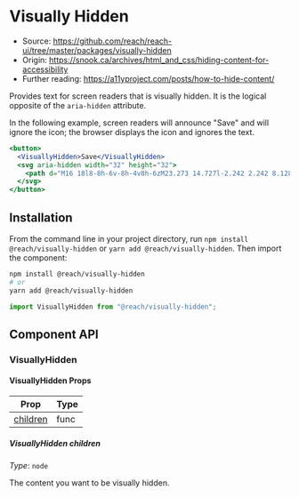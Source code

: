 
<SEO
  title="Visually Hidden"
  description="React component to provide visually hidden text for screen readers"
/>

# Visually Hidden

- Source: https://github.com/reach/reach-ui/tree/master/packages/visually-hidden
- Origin: https://snook.ca/archives/html_and_css/hiding-content-for-accessibility
- Further reading: https://a11yproject.com/posts/how-to-hide-content/

Provides text for screen readers that is visually hidden. It is the logical opposite of the `aria-hidden` attribute.

In the following example, screen readers will announce "Save" and will ignore the icon; the browser displays the icon and ignores the text.

```jsx
<button>
  <VisuallyHidden>Save</VisuallyHidden>
  <svg aria-hidden width="32" height="32">
    <path d="M16 18l8-8h-6v-8h-4v8h-6zM23.273 14.727l-2.242 2.242 8.128 3.031-13.158 4.907-13.158-4.907 8.127-3.031-2.242-2.242-8.727 3.273v8l16 6 16-6v-8z"></path>
  </svg>
</button>
```

## Installation

From the command line in your project directory, run `npm install @reach/visually-hidden` or `yarn add @reach/visually-hidden`. Then import the component:

```bash
npm install @reach/visually-hidden
# or
yarn add @reach/visually-hidden
```

```js
import VisuallyHidden from "@reach/visually-hidden";
```

## Component API

### VisuallyHidden

#### VisuallyHidden Props

| Prop                  | Type |
| --------------------- | ---- |
| [children](#children) | func |

##### VisuallyHidden children

_Type_: `node`

The content you want to be visually hidden.
